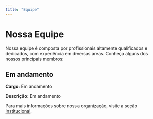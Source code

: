 ---
title: "Equipe"
---

# Nossa Equipe

Nossa equipe é composta por profissionais altamente qualificados e dedicados, com experiência em diversas áreas. Conheça alguns dos nossos principais membros:

## Em andamento

**Cargo:** Em andamento

**Descrição:** Em andamento

Para mais informações sobre nossa organização, visite a seção [Institucional](institucional.qmd).